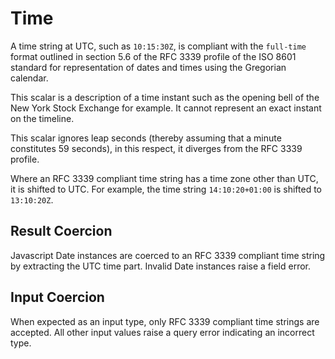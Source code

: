 # Time

A time string at UTC, such as `10:15:30Z`, is compliant with the `full-time` format outlined in section 5.6 of the RFC 3339 profile of the ISO 8601 standard for representation of dates and times using the Gregorian calendar.

This scalar is a description of a time instant such as the opening bell of the New York Stock Exchange for example. It cannot represent an exact instant on the timeline.

This scalar ignores leap seconds (thereby assuming that a minute constitutes 59 seconds), in this respect, it diverges from the RFC 3339 profile.

Where an RFC 3339 compliant time string has a time zone other than UTC, it is shifted to UTC. For example, the time string `14:10:20+01:00` is shifted to `13:10:20Z`.

## Result Coercion

Javascript Date instances are coerced to an RFC 3339 compliant time string by extracting the UTC time part. Invalid Date instances raise a field error.

## Input Coercion

When expected as an input type, only RFC 3339 compliant time strings are accepted. All other input values raise a query error indicating an incorrect type.
